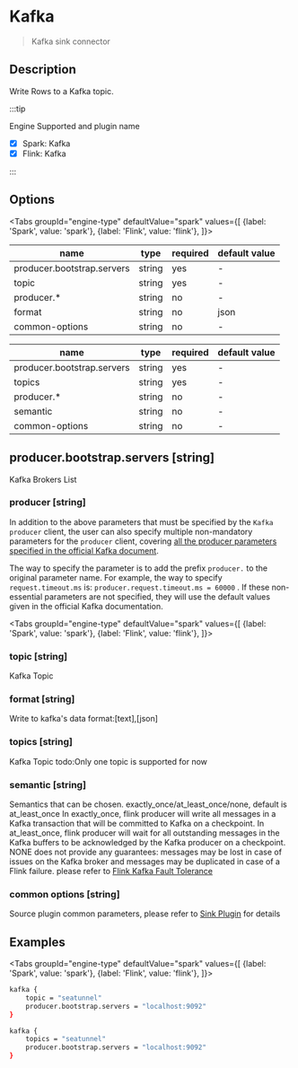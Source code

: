 
# Kafka

> Kafka sink connector

## Description

Write Rows to a Kafka topic.

:::tip

Engine Supported and plugin name

* [x] Spark: Kafka
* [x] Flink: Kafka

:::

## Options

<Tabs
    groupId="engine-type"
    defaultValue="spark"
    values={[
        {label: 'Spark', value: 'spark'},
        {label: 'Flink', value: 'flink'},
    ]}>
<TabItem value="spark">

| name                       | type   | required | default value |
| -------------------------- | ------ | -------- | ------------- |
| producer.bootstrap.servers | string | yes      | -             |
| topic                      | string | yes      | -             |
| producer.*                 | string | no       | -             |
| format                     | string | no       | json          |
| common-options             | string | no       | -             |

</TabItem>
<TabItem value="flink">

| name                       | type   | required | default value |
| -------------------------- | ------ | -------- | ------------- |
| producer.bootstrap.servers | string | yes      | -             |
| topics                     | string | yes      | -             |
| producer.*                 | string | no       | -             |
| semantic                   | string | no       | -             |
| common-options             | string | no       | -             |

</TabItem>
</Tabs>

## producer.bootstrap.servers [string]

Kafka Brokers List

### producer [string]

In addition to the above parameters that must be specified by the `Kafka producer` client, the user can also specify multiple non-mandatory parameters for the `producer` client, covering [all the producer parameters specified in the official Kafka document](https://kafka.apache.org/documentation.html#producerconfigs).

The way to specify the parameter is to add the prefix `producer.` to the original parameter name. For example, the way to specify `request.timeout.ms` is: `producer.request.timeout.ms = 60000` . If these non-essential parameters are not specified, they will use the default values given in the official Kafka documentation.

<Tabs
    groupId="engine-type"
    defaultValue="spark"
    values={[
        {label: 'Spark', value: 'spark'},
        {label: 'Flink', value: 'flink'},
    ]}>
<TabItem value="spark">

### topic [string]

Kafka Topic

### format [string]

Write to kafka's data format:[text],[json]

</TabItem>
<TabItem value="flink">

### topics [string]

Kafka Topic todo:Only one topic is supported for now

### semantic [string]

Semantics that can be chosen. exactly_once/at_least_once/none, default is at_least_once
In exactly_once, flink producer will write all messages in a Kafka transaction that will be committed to Kafka on a checkpoint.
In at_least_once, flink producer will wait for all outstanding messages in the Kafka buffers to be acknowledged by the Kafka producer on a checkpoint.
NONE does not provide any guarantees: messages may be lost in case of issues on the Kafka broker and messages may be duplicated in case of a Flink failure.
please refer to [Flink Kafka Fault Tolerance](https://nightlies.apache.org/flink/flink-docs-release-1.14/docs/connectors/datastream/kafka/#fault-tolerance)

</TabItem>
</Tabs>


### common options [string]

Source plugin common parameters, please refer to [Sink Plugin](common-options.mdx) for details

## Examples

<Tabs
    groupId="engine-type"
    defaultValue="spark"
    values={[
        {label: 'Spark', value: 'spark'},
        {label: 'Flink', value: 'flink'},
    ]}>
<TabItem value="spark">

```bash
kafka {
    topic = "seatunnel"
    producer.bootstrap.servers = "localhost:9092"
}
```

</TabItem>
<TabItem value="flink">

```bash
kafka {
    topics = "seatunnel"
    producer.bootstrap.servers = "localhost:9092"
}
```

</TabItem>
</Tabs>